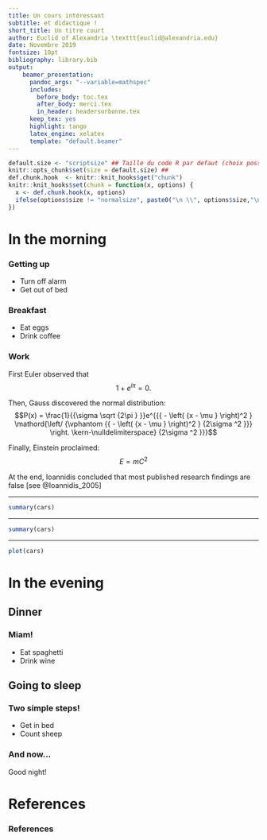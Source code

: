 ```yaml
---
title: Un cours intéressant
subtitle: et didactique !
short_title: Un titre court
author: Euclid of Alexandria \texttt{euclid@alexandria.edu}
date: Novembre 2019
fontsize: 10pt
bibliography: library.bib
output:
    beamer_presentation: 
      pandoc_args: "--variable=mathspec"
      includes:
        before_body: toc.tex
        after_body: merci.tex
        in_header: headersorbonne.tex
      keep_tex: yes
      highlight: tango
      latex_engine: xelatex
      template: "default.beamer"
---
```


```r
default.size <- "scriptsize" ## Taille du code R par defaut (choix possible : "normalsize", "tiny", "scriptsize", 'footnotesize", "small", "large", "Large", "LARGE", "huge", "Huge"). Ne pas modifier ce qu'il y a ci-dessous !
knitr::opts_chunk$set(size = default.size) ## 
def.chunk.hook  <- knitr::knit_hooks$get("chunk")
knitr::knit_hooks$set(chunk = function(x, options) {
  x <- def.chunk.hook(x, options)
  ifelse(options$size != "normalsize", paste0("\n \\", options$size,"\n\n", x, "\n\n \\normalsize"), x)
})
```

# In the morning

### Getting up

- Turn off alarm
- Get out of bed

### Breakfast

- Eat eggs
- Drink coffee

### Work

First Euler observed that
$$1 + e^{i \pi} = 0.$$

Then, Gauss discovered the normal distribution:
$$P(x) = \frac{1}{{\sigma \sqrt {2\pi } }}e^{{{ - \left( {x - \mu } \right)^2 } \mathord{\left/ {\vphantom {{ - \left( {x - \mu } \right)^2 } {2\sigma ^2 }}} \right. \kern-\nulldelimiterspace} {2\sigma ^2 }}}$$

Finally, Einstein proclaimed: 
$$E = m C^2$$

At the end, Ioannidis concluded that most published research findings are false [see @Ioannidis_2005]

---


```r
summary(cars)
```

---

```r
summary(cars)
```

---

```r
plot(cars)
```

# In the evening

## Dinner

### Miam!

- Eat spaghetti
- Drink wine

## Going to sleep

### Two simple steps!

- Get in bed
- Count sheep

::: {.alertblock}
### And now...
Good night!
:::

# References

### References
